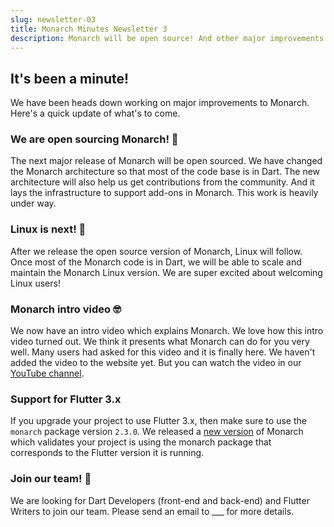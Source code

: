 ```yaml
---
slug: newsletter-03
title: Monarch Minutes Newsletter 3
description: Monarch will be open source! And other major improvements under way.
---
```



## It's been a minute!
We have been heads down working on major improvements to Monarch. Here's a quick update of what's to come.

### We are open sourcing Monarch! 🤯   
The next major release of Monarch will be open sourced. We have changed the Monarch architecture so that most of the code base is in Dart. The new architecture will also help us get contributions from the community. And it lays the infrastructure to support add-ons in Monarch. This work is heavily under way.

### Linux is next! 🚀
After we release the open source version of Monarch, Linux will follow. Once most of the Monarch code is in Dart, we will be able to scale and maintain the Monarch Linux version. We are super excited about welcoming Linux users!

### Monarch intro video 🤓
We now have an intro video which explains Monarch. We love how this intro video turned out. We think it presents what Monarch can do for you very well. Many users had asked for this video and it is finally here. We haven't added the video to the website yet. But you can watch the video in our [YouTube channel](LINK).

### Support for Flutter 3.x
If you upgrade your project to use Flutter 3.x, then make sure to use the `monarch` package version `2.3.0`. We released a [new version](https://monarchapp.io/blog/version-1.7.8) of Monarch which validates your project is using the monarch package that corresponds to the Flutter version it is running.

### Join our team! 👫
We are looking for Dart Developers (front-end and back-end) and Flutter Writers to join our team. Please send an email to ___ for more details.


<br />
<NewsletterCta />